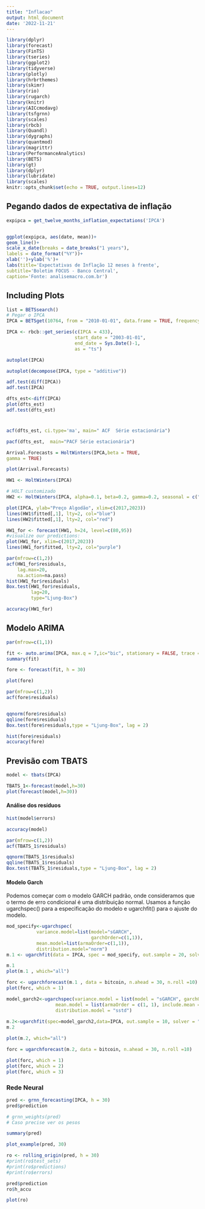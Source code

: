 ---
title: "Inflacao"
output: html_document
date: '2022-11-21'
---

```{r setup, include=FALSE}
library(dplyr)
library(forecast)
library(FinTS)
library(tseries)
library(ggplot2)
library(tidyverse)
library(plotly)
library(hrbrthemes)
library(skimr)
library(rio)
library(rugarch)
library(knitr)
library(AICcmodavg)
library(tsfgrnn)
library(scales)
library(rbcb)
library(Quandl)
library(dygraphs)
library(quantmod)
library(magrittr)
library(PerformanceAnalytics)
library(BETS)
library(gt)
library(dplyr)
library(lubridate)
library(scales)
knitr::opts_chunk$set(echo = TRUE, output.lines=12)

```

## Pegando dados de expectativa de inflação

```{r cars}

expipca = get_twelve_months_inflation_expectations('IPCA')


ggplot(expipca, aes(date, mean))+
geom_line()+
scale_x_date(breaks = date_breaks("1 years"),
labels = date_format("%Y"))+
xlab('')+ylab('%')+
labs(title='Expectativas de Inflação 12 meses à frente',
subtitle='Boletim FOCUS - Banco Central',
caption='Fonte: analisemacro.com.br')
```

## Including Plots

```{r}
list = BETSsearch()
# Pegar o IPCA
IPCA = BETSget(10764, from = "2010-01-01", data.frame = TRUE, frequency = NULL)


```
```{r}
IPCA <- rbcb::get_series(c(IPCA = 433),
                         start_date = "2003-01-01",
                         end_date = Sys.Date()-1,
                         as = "ts")

autoplot(IPCA)
```
```{r}
autoplot(decompose(IPCA, type = "additive"))
```


```{r}
adf.test(diff(IPCA))
adf.test(IPCA)
```


```{r}
dfts_est<-diff(IPCA)
plot(dfts_est)
adf.test(dfts_est)
```

#

```{r}
acf(dfts_est, ci.type='ma', main=" ACF  Série estacionária")

pacf(dfts_est,  main="PACF Série estacionária")

```

```{r}
Arrival.Forecasts = HoltWinters(IPCA,beta = TRUE, 
gamma = TRUE)

plot(Arrival.Forecasts)
```


```{r}
HW1 <- HoltWinters(IPCA)

# HOLT customizado
HW2 <- HoltWinters(IPCA, alpha=0.1, beta=0.2, gamma=0.2, seasonal = c("additive"))

plot(IPCA, ylab="Preço Algodão", xlim=c(2017,2023))
lines(HW1$fitted[,1], lty=2, col="blue")
lines(HW2$fitted[,1], lty=2, col="red")


```
```{r}
HW1_for <- forecast(HW1, h=24, level=c(80,95))
#visualize our predictions:
plot(HW1_for, xlim=c(2017,2023))
lines(HW1_for$fitted, lty=2, col="purple")
```

```{r}
par(mfrow=c(1,2))
acf(HW1_for$residuals, 
    lag.max=20, 
    na.action=na.pass)
hist(HW1_for$residuals)
Box.test(HW1_for$residuals, 
         lag=20, 
         type="Ljung-Box")


```


```{r}

accuracy(HW1_for)
```

## Modelo ARIMA 


```{r}
par(mfrow=c(1,1))

fit <- auto.arima(IPCA, max.q = 7,ic="bic", stationary = FALSE, trace = TRUE)
summary(fit)

fore <- forecast(fit, h = 30)

plot(fore)


```
```{r}

par(mfrow=c(1,2))
acf(fore$residuals)


qqnorm(fore$residuals)
qqline(fore$residuals)
Box.test(fore$residuals,type = "Ljung-Box", lag = 2)

hist(fore$residuals)
accuracy(fore)

```

## Previsão com TBATS

```{r}
model <- tbats(IPCA)

TBATS_1<-forecast(model,h=30)
plot(forecast(model,h=30))
```


#### Análise dos resíduos

```{r}
hist(model$errors)
```

```{r}
accuracy(model)
```


```{r}
par(mfrow=c(1,2))
acf(TBATS_1$residuals)

qqnorm(TBATS_1$residuals)
qqline(TBATS_1$residuals)
Box.test(TBATS_1$residuals,type = "Ljung-Box", lag = 2)

```

#### Modelo Garch

Podemos começar com o modelo GARCH padrão, onde consideramos que o termo de erro condicional é uma distribuição normal. Usamos a função ugarchspec() para a especificação do modelo e ugarchfit() para o ajuste do modelo.

```{r}

mod_specify<-ugarchspec(
           variance.model=list(model="sGARCH",
                               garchOrder=c(1,1)),
           mean.model=list(armaOrder=c(1,1)), 
           distribution.model="norm")
m.1 <- ugarchfit(data = IPCA, spec = mod_specify, out.sample = 20, solver = 'hybrid')


```

```{r}
m.1
plot(m.1 , which="all")
```


```{r}


forc <- ugarchforecast(m.1 , data = bitcoin, n.ahead = 30, n.roll =10)
plot(forc, which = 1)
```

```{r}
model_garch2<-ugarchspec(variance.model = list(model = "sGARCH", garchOrder = c(2, 1)), 
                  mean.model = list(armaOrder = c(1, 1), include.mean = TRUE), 
                  distribution.model = "sstd")
                  
m.2<-ugarchfit(spec=model_garch2,data=IPCA, out.sample = 10, solver = "hybrid")
m.2

```

```{r,out.width = 800, out.height=800}
plot(m.2, which="all")
```

```{r}
forc = ugarchforecast(m.2, data = bitcoin, n.ahead = 30, n.roll =10)
```

```{r, out.width=800}
plot(forc, which = 1)
plot(forc, which = 2)
plot(forc, which = 3)
```


### Rede Neural

```{r rede neural, cache=TRUE}

pred <- grnn_forecasting(IPCA, h = 30)
pred$prediction

```

```{r, results='hide'}
# grnn_weights(pred)
# Caso precise ver os pesos
```

```{r}
summary(pred)
```
```{r}
plot_example(pred, 30)
```


```{r, results='hold'}
ro <- rolling_origin(pred, h = 30)
#print(ro$test_sets)
#print(ro$predictions)
#print(ro$errors)
```


```{r}
pred$prediction
ro$h_accu
```

```{r}
plot(ro)
```